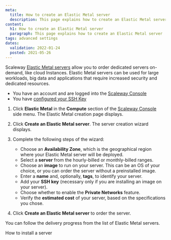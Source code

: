 ```yaml
---
meta:
  title: How to create an Elastic Metal server
  description: This page explains how to create an Elastic Metal server
content:
  h1: How to create an Elastic Metal server
  paragraph: This page explains how to create an Elastic Metal server
tags: advanced settings
dates:
  validation: 2022-01-24
  posted: 2021-05-26
---
```


Scaleway [Elastic Metal servers](https://www.scaleway.com/en/elastic-metal/) allow you to order dedicated servers on-demand, like cloud Instances. Elastic Metal servers can be used for large workloads, big data and applications that require increased security and dedicated resources.

<Message type="requirement">

- You have an account and are logged into the [Scaleway Console](https://console.scaleway.com) 
- You have [configured your SSH Key](/console/my-project/how-to/create-ssh-key)

</Message>

1. Click **Elastic Metal** in the **Compute** section of the [Scaleway Console](https://console.scaleway.com) side menu. The Elastic Metal creation page displays.

2. Click **Create an Elastic Metal server**. The server creation wizard displays.

3. Complete the following steps of the wizard:

    - Choose an **Availability Zone**, which is the geographical region where your Elastic Metal server will be deployed.
    - Select a **server** from the hourly-billed or monthly-billed ranges.
    - Choose an **image** to run on your server. This can be an OS of your choice, or you can order the server without a preinstalled image.
    - Enter a **name** and, optionally, **tags**, to identify your server.
    - Add your **SSH key** (necessary only if you are installing an image on your server).
    - Choose whether to enable the **Private Networks** feature.
    - Verify the **estimated cost** of your server, based on the specifications you chose.

4. Click **Create an Elastic Metal server** to order the server.

You can follow the delivery progress from the list of Elastic Metal servers.

<Navigation title="See Also">
  <NextButton to="/compute/elastic-metal/how-to/install-server/">How to install a server</NextButton>
</Navigation>
